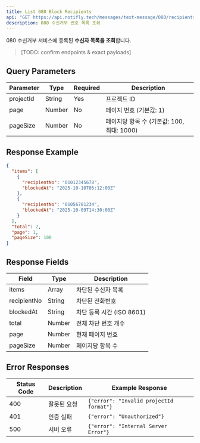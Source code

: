 ```yaml
---
title: List 080 Block Recipients
api: "GET https://api.notifly.tech/messages/text-message/080/recipients"
description: 080 수신거부 번호 목록 조회
---
```


080 수신거부 서비스에 등록된 **수신자 목록을 조회**합니다.

> [TODO: confirm endpoints & exact payloads]

## Query Parameters

| Parameter | Type   | Required | Description                                   |
|-----------|--------|----------|-----------------------------------------------|
| projectId | String | Yes      | 프로젝트 ID                                   |
| page      | Number | No       | 페이지 번호 (기본값: 1)                       |
| pageSize  | Number | No       | 페이지당 항목 수 (기본값: 100, 최대: 1000)    |

## Response Example

```json
{
  "items": [
    {
      "recipientNo": "01012345678",
      "blockedAt": "2025-10-10T05:12:00Z"
    },
    {
      "recipientNo": "01056781234", 
      "blockedAt": "2025-10-09T14:30:00Z"
    }
  ],
  "total": 2,
  "page": 1,
  "pageSize": 100
}
```

## Response Fields

| Field       | Type   | Description                    |
|-------------|--------|--------------------------------|
| items       | Array  | 차단된 수신자 목록             |
| recipientNo | String | 차단된 전화번호                |
| blockedAt   | String | 차단 등록 시간 (ISO 8601)     |
| total       | Number | 전체 차단 번호 개수            |
| page        | Number | 현재 페이지 번호               |
| pageSize    | Number | 페이지당 항목 수               |

## Error Responses

| Status Code | Description      | Example Response                               |
|-------------|------------------|------------------------------------------------|
| 400         | 잘못된 요청      | `{"error": "Invalid projectId format"}`       |
| 401         | 인증 실패        | `{"error": "Unauthorized"}`                   |
| 500         | 서버 오류        | `{"error": "Internal Server Error"}`          |